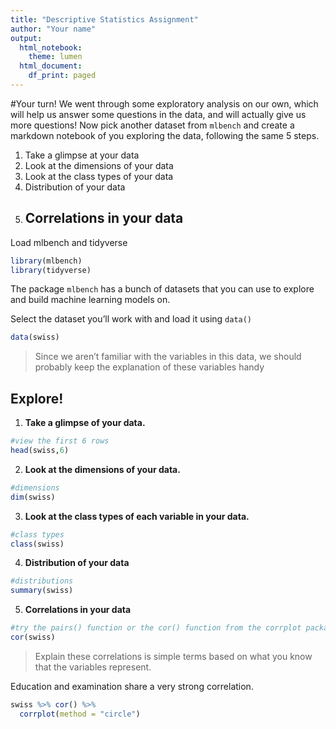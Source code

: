 ```yaml
---
title: "Descriptive Statistics Assignment"
author: "Your name"
output:
  html_notebook:
    theme: lumen
  html_document:
    df_print: paged
---
```


#Your turn!
We went through some exploratory analysis on our own, which will help us answer some questions in the data, and will actually give us more questions! Now pick another dataset from `mlbench` and create a markdown notebook of you exploring the data, following the same 5 steps.

1. Take a glimpse at your data
2. Look at the dimensions of your data
3. Look at the class types of your data
4. Distribution of your data
5. Correlations in your data
---

Load mlbench and tidyverse
```r
library(mlbench)
library(tidyverse)
```
The package `mlbench` has a bunch of datasets that you can use to explore and build machine learning models on. 

Select the dataset you'll work with and load it using `data()`
```r
data(swiss)
```

> Since we aren't familiar with the variables in this data, we should probably keep the explanation of these variables handy

## Explore!
1. **Take a glimpse of your data.**
```r
#view the first 6 rows
head(swiss,6)

```
2. **Look at the dimensions of your data.**
```r
#dimensions
dim(swiss)
```   
    
3. **Look at the class types of each variable in your data.**
```r
#class types
class(swiss)
```
4. **Distribution of your data**
```r
#distributions
summary(swiss)
```

5. **Correlations in your data**

```r
#try the pairs() function or the cor() function from the corrplot package.  
cor(swiss)

```

>Explain these correlations is simple terms based on what you know that the variables represent.

Education and examination share a very strong correlation.

```r
swiss %>% cor() %>%
  corrplot(method = "circle")
```

